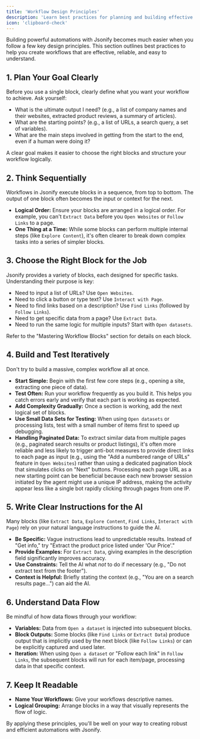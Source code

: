 ```yaml
---
title: 'Workflow Design Principles'
description: 'Learn best practices for planning and building effective and reliable Jsonify workflows.'
icon: 'clipboard-check'
---
```


Building powerful automations with Jsonify becomes much easier when you follow a few key design principles. This section outlines best practices to help you create workflows that are effective, reliable, and easy to understand.

## 1. Plan Your Goal Clearly

Before you use a single block, clearly define what you want your workflow to achieve. Ask yourself:

* What is the ultimate output I need? (e.g., a list of company names and their websites, extracted product reviews, a summary of articles).
* What are the starting points? (e.g., a list of URLs, a search query, a set of variables).
* What are the main steps involved in getting from the start to the end, even if a human were doing it?

A clear goal makes it easier to choose the right blocks and structure your workflow logically.

## 2. Think Sequentially

Workflows in Jsonify execute blocks in a sequence, from top to bottom. The output of one block often becomes the input or context for the next.

* **Logical Order:** Ensure your blocks are arranged in a logical order. For example, you can't `Extract Data` before you `Open Websites` or `Follow Links` to a page.
* **One Thing at a Time:** While some blocks can perform multiple internal steps (like `Explore Content`), it's often clearer to break down complex tasks into a series of simpler blocks.

## 3. Choose the Right Block for the Job

Jsonify provides a variety of blocks, each designed for specific tasks. Understanding their purpose is key:

* Need to input a list of URLs? Use `Open Websites`.
* Need to click a button or type text? Use `Interact with Page`.
* Need to find links based on a description? Use `Find Links` (followed by `Follow Links`).
* Need to get specific data from a page? Use `Extract Data`.
* Need to run the same logic for multiple inputs? Start with `Open datasets`.

Refer to the "Mastering Workflow Blocks" section for details on each block.

## 4. Build and Test Iteratively

Don't try to build a massive, complex workflow all at once.

* **Start Simple:** Begin with the first few core steps (e.g., opening a site, extracting one piece of data).
* **Test Often:** Run your workflow frequently as you build it. This helps you catch errors early and verify that each part is working as expected.
* **Add Complexity Gradually:** Once a section is working, add the next logical set of blocks.
* **Use Small Data Sets for Testing:** When using `Open datasets` or processing lists, test with a small number of items first to speed up debugging.
* **Handling Paginated Data:** To extract similar data from multiple pages (e.g., paginated search results or product listings), it's often more reliable and less likely to trigger anti-bot measures to provide direct links to each page as input (e.g., using the "Add a numbered range of URLs" feature in `Open Websites`) rather than using a dedicated pagination block that simulates clicks on "Next" buttons. Processing each page URL as a new starting point can be beneficial because each new browser session initiated by the agent might use a unique IP address, making the activity appear less like a single bot rapidly clicking through pages from one IP.

## 5. Write Clear Instructions for the AI

Many blocks (like `Extract Data`, `Explore Content`, `Find Links`, `Interact with Page`) rely on your natural language instructions to guide the AI.

* **Be Specific:** Vague instructions lead to unpredictable results. Instead of "Get info," try "Extract the product price listed under 'Our Price'."
* **Provide Examples:** For `Extract Data`, giving examples in the description field significantly improves accuracy.
* **Use Constraints:** Tell the AI what *not* to do if necessary (e.g., "Do not extract text from the footer").
* **Context is Helpful:** Briefly stating the context (e.g., "You are on a search results page...") can aid the AI.

## 6. Understand Data Flow

Be mindful of how data flows through your workflow:

* **Variables:** Data from `Open a dataset` is injected into subsequent blocks.
* **Block Outputs:** Some blocks (like `Find Links` or `Extract Data`) produce output that is implicitly used by the next block (like `Follow Links`) or can be explicitly captured and used later.
* **Iteration:** When using `Open a dataset` or "Follow each link" in `Follow Links`, the subsequent blocks will run for each item/page, processing data in that specific context.

## 7. Keep It Readable

* **Name Your Workflows:** Give your workflows descriptive names.
* **Logical Grouping:** Arrange blocks in a way that visually represents the flow of logic.

By applying these principles, you'll be well on your way to creating robust and efficient automations with Jsonify.
